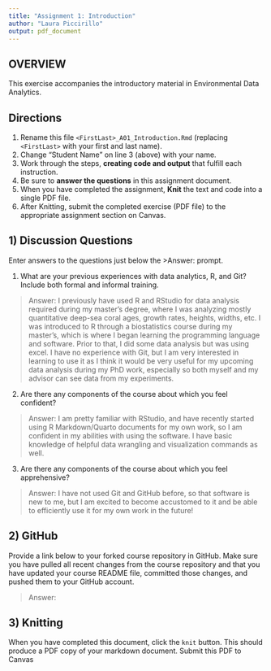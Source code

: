 ```yaml
---
title: "Assignment 1: Introduction"
author: "Laura Piccirillo"
output: pdf_document
---
```


## OVERVIEW

This exercise accompanies the introductory material in Environmental Data Analytics. 

## Directions
1.  Rename this file `<FirstLast>_A01_Introduction.Rmd` (replacing `<FirstLast>` with your first and last name).
2.  Change "Student Name" on line 3 (above) with your name.
3.  Work through the steps, **creating code and output** that fulfill each instruction.
4.  Be sure to **answer the questions** in this assignment document.
5.  When you have completed the assignment, **Knit** the text and code into a single PDF file.
6.  After Knitting, submit the completed exercise (PDF file) to the appropriate assignment section on Canvas.


## 1) Discussion Questions
Enter answers to the questions just below the >Answer: prompt.

1. What are your previous experiences with data analytics, R, and Git? Include both formal and informal training.

> Answer: 
I previously have used R and RStudio for data analysis required during my master's degree, where I was analyzing mostly quantitative deep-sea coral ages, growth rates, heights, widths, etc. I was introduced to R through a biostatistics course during my master's, which is where I began learning the programming language and software. Prior to that, I did some data analysis but was using excel. I have no experience with Git, but I am very interested in learning to use it as I think it would be very useful for my upcoming data analysis during my PhD work, especially so both myself and my advisor can see data from my experiments.

2. Are there any components of the course about which you feel confident?

> Answer: 
I am pretty familiar with RStudio, and have recently started using R Markdown/Quarto documents for my own work, so I am confident in my abilities with using the software. I have basic knowledge of helpful data wrangling and visualization commands as well.

3. Are there any components of the course about which you feel apprehensive?

> Answer: 
I have not used Git and GitHub before, so that software is new to me, but I am excited to become accustomed to it and be able to efficiently use it for my own work in the future!


## 2) GitHub

Provide a link below to your forked course repository in GitHub. Make sure you have pulled all recent changes from the course repository and that you have updated your course README file, committed those changes, and pushed them to your GitHub account. 

> Answer: 

## 3) Knitting
When you have completed this document, click the `knit` button. This should produce a PDF copy of your markdown document. Submit this PDF to Canvas 
